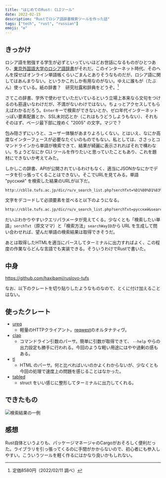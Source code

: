 ```yaml
---
title: "はじめてのRust: CLIツール"
date: 2022-02-15
description: "Rustでロシア語辞書検索ツールを作った話"
tags: ["tech", "rust", "russian"]
emoji: "⚙️"
---
```


## きっかけ

ロシア語を勉強する学生が必ずといっていいほどお世話になるものがひとつあり、[東京外国語大学のロシア語辞書](http://cblle.tufs.ac.jp/dic/ru/)がそれだ。このインターネット時代、そのへんを探せばオンライン単語帳くらいごまんとありそうなものだが、ロシア語に関してはあんまりない。というかこれしか有用なのがない。ゆえに誰もが（たぶん）使っている。紙の辞書？　研究社露和辞典をどうぞ。[^1]

[^1]: 定価8580円（2022/02/11 調べ）

さてこの辞書、学外で使わせていただいているという立場上本来なら文句をつけるのも筋違いなわけだが、不満がないわけではない。ちょっとアクセスしてもらえばわかるだろう。`Enter`キーで検索ができないとか、ゼロ年代インターネットっぽい要素配置とか、SSL未対応とか（これはもうどうしようもない）、それもそのはず、ページ最下部に煌めく "2005" の文字。マジで？

包み隠さずにいうと、ユーザー体験があまりよろしくない。とはいえ、なにか高度なインターフェースが必要なたぐいのものでもない。私としては、ささっとコマンドラインから単語が検索できて、結果が綺麗に表示されればそれで構わない。ちょうどなにか CLI ツールを作りたいと思っていたこともあり、これを題材にできないか考えてみた。

しかしこの辞書、APIが公開されているわけもなく、適当にJSONかなにかでデータを引っ張ってくることはできない。そこでURLを見てみる。単語 "русский" を検索した結果のURLが以下だ。

```txt
http://cblle.tufs.ac.jp/dic/ru/v_search_list.php?serchTxt=%D1%80%D1%83%D1%81%D1%81%D0%BA%D0%B8%D0%B9&searchWayID=4&serch_button=%E3%80%80%E6%A4%9C%E7%B4%A2%E3%80%80
```

文字をデコードして必須要素を並べると以下のようになる。

```txt
http://cblle.tufs.ac.jp/dic/ru/v_search_list.php?serchTxt=русский&searchWayID=4
```

だいぶわかりやすいクエリパラメータが見えてくる。少なくとも「検索したい単語」`serchTxt`（原文ママ）と「検索方法」`searchWayID`から URL を生成して問い合わせれば、望んだ単語の検索結果は取得できそうだ。

あとは取得したHTMLを適当にパースしてターミナルに出力すればよく、この程度の作業ならどんな言語でも実装できる。そういうわけでRustで書いた。

## 中身

https://github.com/haxibami/ruslovo-tufs

なお、以下のクレートを切り貼りしたようなものなので、とくに付け加えることはない。

## 使ったクレート

- [ureq](https://github.com/algesten/ureq)
  - 軽量のHTTPクライアント。[reqwest](https://github.com/seanmonstar/reqwest)のオルタナティヴ。
- [clap](https://github.com/clap-rs/clap)
  - コマンドライン引数のパーサ。簡単に引数が取得できて、 `--help` やらの出力設定も勝手に行われる。今回のような軽い用途にはやや過剰の感もある。
- [tl](https://github.com/y21/tl)
  - HTML のパーサ。何と比べればいいのかよくわからないが、少なくとも今回の処理で速度上の問題を感じることはなかった。
- [tabled](https://github.com/zhiburt/tabled)
  - struct をいい感じに整形してターミナルに出力してくれる。

## できたもの

![検索結果の一例](../../assets/image/ruslovo_preview.png)

## 感想

Rust自体というよりも、パッケージマネージャのCargoがおそろしく便利だった。ライブラリを引っ張ってくるのに手間がかからないので、初心者にも参入しやすい。こういうツールを軽く作るにはかなり良いかもしれない。
